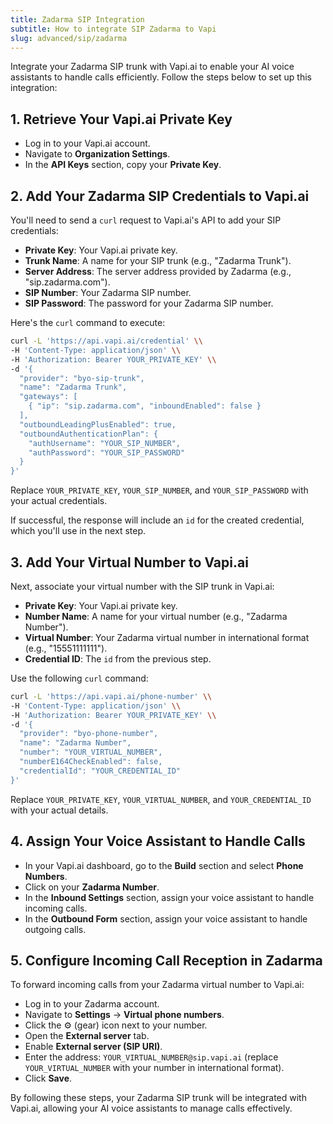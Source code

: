 ```yaml
---
title: Zadarma SIP Integration
subtitle: How to integrate SIP Zadarma to Vapi
slug: advanced/sip/zadarma
---
```



Integrate your Zadarma SIP trunk with Vapi.ai to enable your AI voice assistants to handle calls efficiently. Follow the steps below to set up this integration:

## 1. Retrieve Your Vapi.ai Private Key

- Log in to your Vapi.ai account.
- Navigate to **Organization Settings**.
- In the **API Keys** section, copy your **Private Key**.

## 2. Add Your Zadarma SIP Credentials to Vapi.ai

You'll need to send a `curl` request to Vapi.ai's API to add your SIP credentials:

- **Private Key**: Your Vapi.ai private key.
- **Trunk Name**: A name for your SIP trunk (e.g., "Zadarma Trunk").
- **Server Address**: The server address provided by Zadarma (e.g., "sip.zadarma.com").
- **SIP Number**: Your Zadarma SIP number.
- **SIP Password**: The password for your Zadarma SIP number.

Here's the `curl` command to execute:

```bash
curl -L 'https://api.vapi.ai/credential' \\
-H 'Content-Type: application/json' \\
-H 'Authorization: Bearer YOUR_PRIVATE_KEY' \\
-d '{
  "provider": "byo-sip-trunk",
  "name": "Zadarma Trunk",
  "gateways": [
    { "ip": "sip.zadarma.com", "inboundEnabled": false }
  ],
  "outboundLeadingPlusEnabled": true,
  "outboundAuthenticationPlan": {
    "authUsername": "YOUR_SIP_NUMBER",
    "authPassword": "YOUR_SIP_PASSWORD"
  }
}'
```
Replace `YOUR_PRIVATE_KEY`, `YOUR_SIP_NUMBER`, and `YOUR_SIP_PASSWORD` with your actual credentials.

If successful, the response will include an `id` for the created credential, which you'll use in the next step.

## 3. Add Your Virtual Number to Vapi.ai

Next, associate your virtual number with the SIP trunk in Vapi.ai:

- **Private Key**: Your Vapi.ai private key.
- **Number Name**: A name for your virtual number (e.g., "Zadarma Number").
- **Virtual Number**: Your Zadarma virtual number in international format (e.g., "15551111111").
- **Credential ID**: The `id` from the previous step.

Use the following `curl` command:

```bash
curl -L 'https://api.vapi.ai/phone-number' \\
-H 'Content-Type: application/json' \\
-H 'Authorization: Bearer YOUR_PRIVATE_KEY' \\
-d '{
  "provider": "byo-phone-number",
  "name": "Zadarma Number",
  "number": "YOUR_VIRTUAL_NUMBER",
  "numberE164CheckEnabled": false,
  "credentialId": "YOUR_CREDENTIAL_ID"
}'
```

Replace `YOUR_PRIVATE_KEY`, `YOUR_VIRTUAL_NUMBER`, and `YOUR_CREDENTIAL_ID` with your actual details.

## 4. Assign Your Voice Assistant to Handle Calls

- In your Vapi.ai dashboard, go to the **Build** section and select **Phone Numbers**.
- Click on your **Zadarma Number**.
- In the **Inbound Settings** section, assign your voice assistant to handle incoming calls.
- In the **Outbound Form** section, assign your voice assistant to handle outgoing calls.

## 5. Configure Incoming Call Reception in Zadarma

To forward incoming calls from your Zadarma virtual number to Vapi.ai:

- Log in to your Zadarma account.
- Navigate to **Settings** → **Virtual phone numbers**.
- Click the ⚙ (gear) icon next to your number.
- Open the **External server** tab.
- Enable **External server (SIP URI)**.
- Enter the address: `YOUR_VIRTUAL_NUMBER@sip.vapi.ai` (replace `YOUR_VIRTUAL_NUMBER` with your number in international format).
- Click **Save**.

By following these steps, your Zadarma SIP trunk will be integrated with Vapi.ai, allowing your AI voice assistants to manage calls effectively.
